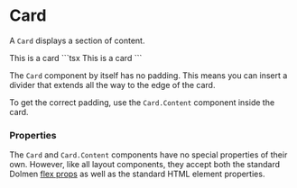 
# Card

A `Card` displays a section of content.

<DemoSection>
  <Card>
    <Card.Content>
      This is a card
    </Card.Content>
  </Card>
</DemoSection>
<SourceCode>
```tsx
<Card>
  <Card.Content>
    This is a card
  </Card.Content>
</Card>
```
</SourceCode>

The `Card` component by itself has no padding. This means you can insert a divider that extends
all the way to the edge of the card.

To get the correct padding, use the `Card.Content` component inside the card.

### Properties

The `Card` and `Card.Content` components have no special properties of their own. However, like all
layout components, they accept both the standard Dolmen <A href="../../start/flex">flex props</A>
as well as the standard HTML element properties.
